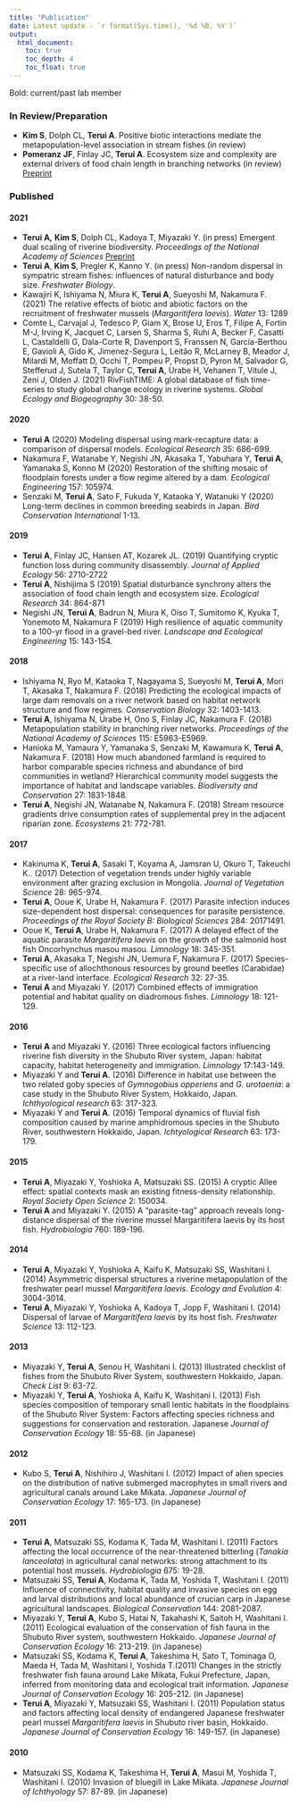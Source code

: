 ```yaml
---
title: "Publication"
date: Latest update - `r format(Sys.time(), '%d %B, %Y')`
output:
  html_document:
    toc: true
    toc_depth: 4
    toc_float: true
---
```


Bold: current/past lab member

### In Review/Preparation

-   **Kim S**, Dolph CL, **Terui A**. Positive biotic interactions mediate the metapopulation-level association in stream fishes (in review)
-   **Pomeranz** **JF**, Finlay JC, **Terui A**. Ecosystem size and complexity are external drivers of food chain length in branching networks (in review) [Preprint](https://ecoevorxiv.org/3h2rd/)

### Published

#### 2021

-   **Terui A,** **Kim S**, Dolph CL, Kadoya T, Miyazaki Y. (in press) Emergent dual scaling of riverine biodiversity. *Proceedings of the National Academy of Sciences* [Preprint](https://www.biorxiv.org/content/10.1101/2021.03.08.434467v1.abstract)
-   **Terui A**, **Kim S**, Pregler K, Kanno Y. (in press) Non-random dispersal in sympatric stream fishes: influences of natural disturbance and body size. *Freshwater Biology*.
-   Kawajiri K, Ishiyama N, Miura K, **Terui A**, Sueyoshi M, Nakamura F. (2021) The relative effects of biotic and abiotic factors on the recruitment of freshwater mussels (*Margaritifera laevis*). *Water* 13: 1289
-   Comte L, Carvajal J, Tedesco P, Giam X, Brose U, Eros T, Filipe A, Fortin M-J, Irving K, Jacquet C, Larsen S, Sharma S, Ruhi A, Becker F, Casatti L, Castaldelli G, Dala-Corte R, Davenport S, Franssen N, García-Berthou E, Gavioli A, Gido K, Jimenez-Segura L, Leitão R, McLarney B, Meador J, Milardi M, Moffatt D, Occhi T, Pompeu P, Propst D, Pyron M, Salvador G, Stefferud J, Sutela T, Taylor C, **Terui A**, Urabe H, Vehanen T, Vitule J, Zeni J, Olden J. (2021) RivFishTIME: A global database of fish time-series to study global change ecology in riverine systems. *Global Ecology and Biogeography* 30: 38-50.

#### 2020

-   **Terui A** (2020) Modeling dispersal using mark-recapture data: a comparison of dispersal models. *Ecological Research* 35: 686-699.
-   Nakamura F, Watanabe Y, Negishi JN, Akasaka T, Yabuhara Y, **Terui A**, Yamanaka S, Konno M (2020) Restoration of the shifting mosaic of floodplain forests under a flow regime altered by a dam. *Ecological Engineering* 157: 105974.
-   Senzaki M, **Terui A**, Sato F, Fukuda Y, Kataoka Y, Watanuki Y (2020) Long-term declines in common breeding seabirds in Japan. *Bird Conservation International* 1-13.

#### 2019

-   **Terui A**, Finlay JC, Hansen AT, Kozarek JL. (2019) Quantifying cryptic function loss during community disassembly. *Journal of Applied Ecology* 56: 2710-2722
-   **Terui A**, Nishijima S (2019) Spatial disturbance synchrony alters the association of food chain length and ecosystem size. *Ecological Research* 34: 864-871
-   Negishi JN, **Terui A**, Badrun N, Miura K, Oiso T, Sumitomo K, Kyuka T, Yonemoto M, Nakamura F (2019) High resilience of aquatic community to a 100-yr flood in a gravel-bed river. *Landscape and Ecological Engineering* 15: 143-154.

#### 2018

-   Ishiyama N, Ryo M, Kataoka T, Nagayama S, Sueyoshi M, **Terui A**, Mori T, Akasaka T, Nakamura F. (2018) Predicting the ecological impacts of large dam removals on a river network based on habitat network structure and flow regimes. *Conservation Biology* 32: 1403-1413.
-   **Terui A**, Ishiyama N, Urabe H, Ono S, Finlay JC, Nakamura F. (2018) Metapopulation stability in branching river networks. *Proceedings of the National Academy of Sciences* 115: E5963-E5969.
-   Hanioka M, Yamaura Y, Yamanaka S, Senzaki M, Kawamura K, **Terui A**, Nakamura F. (2018) How much abandoned farmland is required to harbor comparable species richness and abundance of bird communities in wetland? Hierarchical community model suggests the importance of habitat and landscape variables. *Biodiversity and Conservation* 27: 1831-1848.
-   **Terui A**, Negishi JN, Watanabe N, Nakamura F. (2018) Stream resource gradients drive consumption rates of supplemental prey in the adjacent riparian zone. *Ecosystems* 21: 772-781.

#### 2017

-   Kakinuma K, **Terui A**, Sasaki T, Koyama A, Jamsran U, Okuro T, Takeuchi K.. (2017) Detection of vegetation trends under highly variable environment after grazing exclusion in Mongolia. *Journal of Vegetation Science* 28: 965-974.
-   **Terui A**, Ooue K, Urabe H, Nakamura F. (2017) Parasite infection induces size-dependent host dispersal: consequences for parasite persistence. *Proceedings of the Royal Society B: Biological Sciences* 284: 20171491.
-   Ooue K, **Terui A**, Urabe H, Nakamura F. (2017) A delayed effect of the aquatic parasite *Margaritifera laevis* on the growth of the salmonid host fish Oncorhynchus masou masou. *Limnology* 18: 345-351.
-   **Terui A**, Akasaka T, Negishi JN, Uemura F, Nakamura F. (2017) Species-specific use of allochthonous resources by ground beetles (Carabidae) at a river-land interface. *Ecological Research* 32: 27-35.
-   **Terui A** and Miyazaki Y. (2017) Combined effects of immigration potential and habitat quality on diadromous fishes. *Limnology* 18: 121-129.

#### 2016

-   **Terui A** and Miyazaki Y. (2016) Three ecological factors influencing riverine fish diversity in the Shubuto River system, Japan: habitat capacity, habitat heterogeneity and immigration. *Limnology* 17:143-149.
-   Miyazaki Y and **Terui A**. (2016) Difference in habitat use between the two related goby species of *Gymnogobius opperiens* and *G. urotaenia*: a case study in the Shubuto River System, Hokkaido, Japan. *Ichthyological research* 63: 317-323.
-   Miyazaki Y and **Terui A**. (2016) Temporal dynamics of fluvial fish composition caused by marine amphidromous species in the Shubuto River, southwestern Hokkaido, Japan. *Ichtyological Research* 63: 173-179.

#### 2015

-   **Terui A**, Miyazaki Y, Yoshioka A, Matsuzaki SS. (2015) A cryptic Allee effect: spatial contexts mask an existing fitness-density relationship. *Royal Society Open Science* 2: 150034.
-   **Terui A** and Miyazaki Y. (2015) A "parasite-tag" approach reveals long-distance dispersal of the riverine mussel Margaritifera laevis by its host fish. *Hydrobiologia* 760: 189-196.

#### 2014

-   **Terui A**, Miyazaki Y, Yoshioka A, Kaifu K, Matsuzaki SS, Washitani I. (2014) Asymmetric dispersal structures a riverine metapopulation of the freshwater pearl mussel *Margaritifera laevis*. *Ecology and Evolution* 4: 3004-3014.
-   **Terui A**, Miyazaki Y, Yoshioka A, Kadoya T, Jopp F, Washitani I. (2014) Dispersal of larvae of *Margaritifera laevis* by its host fish. *Freshwater Science* 13: 112-123.

#### 2013

-   Miyazaki Y, **Terui A**, Senou H, Washitani I. (2013) Illustrated checklist of fishes from the Shubuto River System, southwestern Hokkaido, Japan. *Check List* 9: 63-72.
-   Miyazaki Y, **Terui A**, Yoshioka A, Kaifu K, Washitani I. (2013) Fish species composition of temporary small lentic habitats in the floodplains of the Shubuto River System: Factors affecting species richness and suggestions for conservation and restoration. Japanese *Journal of Conservation Ecology* 18: 55-68. (in Japanese)

#### 2012

-   Kubo S, **Terui A**, Nishihiro J, Washitani I. (2012) Impact of alien species on the distribution of native submerged macrophytes in small rivers and agricultural canals around Lake Mikata. *Japanese Journal of Conservation Ecology* 17: 165-173. (in Japanese)

#### 2011

-   **Terui A**, Matsuzaki SS, Kodama K, Tada M, Washitani I. (2011) Factors affecting the local occurrence of the near-threatened bitterling (*Tanakia lanceolata*) in agricultural canal networks: strong attachment to its potential host mussels. *Hydrobiologia* 675: 19-28.
-   Matsuzaki SS, **Terui A**, Kodama K, Tada M, Yoshida T, Washitani I. (2011) Influence of connectivity, habitat quality and invasive species on egg and larval distributions and local abundance of crucian carp in Japanese agricultural landscapes. *Biological Conservation* 144: 2081-2087.
-   Miyazaki Y, **Terui A**, Kubo S, Hatai N, Takahashi K, Saitoh H, Washitani I. (2011) Ecological evaluation of the conservation of fish fauna in the Shubuto River system, southwestern Hokkaido. *Japanese Journal of Conservation Ecology* 16: 213-219. (in Japanese)
-   Matsuzaki SS, Kodama K, **Terui A**, Takeshima H, Sato T, Tominaga O, Maeda H, Tada M, Washitani I, Yoshida T.(2011) Changes in the strictly freshwater fish fauna around Lake Mikata, Fukui Prefecture, Japan, inferred from monitoring data and ecological trait information. *Japanese Journal of Conservation Ecology* 16: 205-212. (in Japanese)
-   **Terui A**, Miyazaki Y, Matsuzaki SS, Washitani I. (2011) Population status and factors affecting local density of endangered Japanese freshwater pearl mussel *Margaritifera laevis* in Shubuto river basin, Hokkaido. *Japanese Journal of Conservation Ecology* 16: 149-157. (in Japanese)

#### 2010

-   Matsuzaki SS, Kodama K, Takeshima H, **Terui A**, Masui M, Yoshida T, Washitani I. (2010) Invasion of bluegill in Lake Mikata. *Japanese Journal of Ichthyology* 57: 87-89. (in Japanese)
